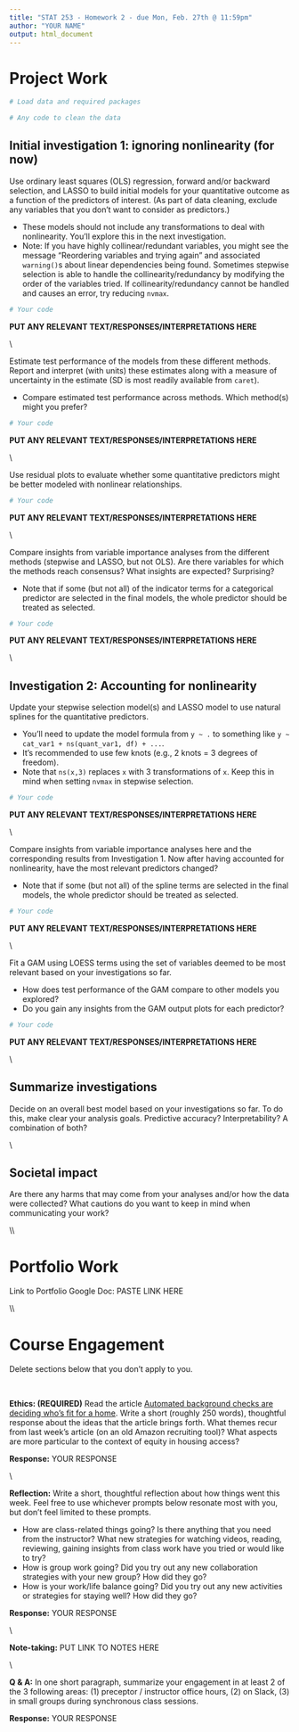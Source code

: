 ```yaml
---
title: "STAT 253 - Homework 2 - due Mon, Feb. 27th @ 11:59pm"
author: "YOUR NAME"
output: html_document
---
```


# Project Work

```r
# Load data and required packages
```

```r
# Any code to clean the data
```

## Initial investigation 1: ignoring nonlinearity (for now)

Use ordinary least squares (OLS) regression, forward and/or backward selection, and LASSO to build initial models for your quantitative outcome as a function of the predictors of interest. (As part of data cleaning, exclude any variables that you don't want to consider as predictors.)

- These models should not include any transformations to deal with nonlinearity. You'll explore this in the next investigation.
- Note: If you have highly collinear/redundant variables, you might see the message "Reordering variables and trying again" and associated `warning()`s about linear dependencies being found. Sometimes stepwise selection is able to handle the collinearity/redundancy by modifying the order of the variables tried. If collinearity/redundancy cannot be handled and causes an error, try reducing `nvmax`.

```r
# Your code
```

**PUT ANY RELEVANT TEXT/RESPONSES/INTERPRETATIONS HERE**


\\


Estimate test performance of the models from these different methods. Report and interpret (with units) these estimates along with a measure of uncertainty in the estimate (SD is most readily available from `caret`).

- Compare estimated test performance across methods. Which method(s) might you prefer?


```r
# Your code
```

**PUT ANY RELEVANT TEXT/RESPONSES/INTERPRETATIONS HERE**


\\


Use residual plots to evaluate whether some quantitative predictors might be better modeled with nonlinear relationships.

```r
# Your code
```

**PUT ANY RELEVANT TEXT/RESPONSES/INTERPRETATIONS HERE**


\\

Compare insights from variable importance analyses from the different methods (stepwise and LASSO, but not OLS). Are there variables for which the methods reach consensus? What insights are expected? Surprising?

- Note that if some (but not all) of the indicator terms for a categorical predictor are selected in the final models, the whole predictor should be treated as selected.

```r
# Your code
```

**PUT ANY RELEVANT TEXT/RESPONSES/INTERPRETATIONS HERE**


\\


## Investigation 2: Accounting for nonlinearity

Update your stepwise selection model(s) and LASSO model to use natural splines for the quantitative predictors.

- You'll need to update the model formula from `y ~ .` to something like `y ~ cat_var1 + ns(quant_var1, df) + ...`.
- It's recommended to use few knots (e.g., 2 knots = 3 degrees of freedom).
- Note that `ns(x,3)` replaces `x` with 3 transformations of `x`. Keep this in mind when setting `nvmax` in stepwise selection.

```r
# Your code
```

**PUT ANY RELEVANT TEXT/RESPONSES/INTERPRETATIONS HERE**


\\


Compare insights from variable importance analyses here and the corresponding results from Investigation 1. Now after having accounted for nonlinearity, have the most relevant predictors changed?

- Note that if some (but not all) of the spline terms are selected in the final models, the whole predictor should be treated as selected.

```r
# Your code
```

**PUT ANY RELEVANT TEXT/RESPONSES/INTERPRETATIONS HERE**


\\


Fit a GAM using LOESS terms using the set of variables deemed to be most relevant based on your investigations so far.

- How does test performance of the GAM compare to other models you explored?
- Do you gain any insights from the GAM output plots for each predictor?

```r
# Your code
```

**PUT ANY RELEVANT TEXT/RESPONSES/INTERPRETATIONS HERE**


\\


## Summarize investigations

Decide on an overall best model based on your investigations so far. To do this, make clear your analysis goals. Predictive accuracy? Interpretability? A combination of both?


\\


## Societal impact

Are there any harms that may come from your analyses and/or how the data were collected? What cautions do you want to keep in mind when communicating your work?



\\\\



# Portfolio Work

Link to Portfolio Google Doc: PASTE LINK HERE



\\\\



# Course Engagement

Delete sections below that you don't apply to you.

\

**Ethics: (REQUIRED)** Read the article [Automated background checks are deciding who’s fit for a home](https://www.theverge.com/platform/amp/2019/2/1/18205174/automation-background-check-criminal-records-corelogic). Write a short (roughly 250 words), thoughtful response about the ideas that the article brings forth. What themes recur from last week's article (on an old Amazon recruiting tool)? What aspects are more particular to the context of equity in housing access?

**Response:** YOUR RESPONSE


\\


**Reflection:** Write a short, thoughtful reflection about how things went this week. Feel free to use whichever prompts below resonate most with you, but don't feel limited to these prompts.

- How are class-related things going? Is there anything that you need from the instructor? What new strategies for watching videos, reading, reviewing, gaining insights from class work have you tried or would like to try?
- How is group work going? Did you try out any new collaboration strategies with your new group? How did they go?
- How is your work/life balance going? Did you try out any new activities or strategies for staying well? How did they go?

**Response:** YOUR RESPONSE


\\


**Note-taking:** PUT LINK TO NOTES HERE


\\


**Q & A:** In one short paragraph, summarize your engagement in at least 2 of the 3 following areas: (1) preceptor / instructor office hours, (2) on Slack, (3) in small groups during synchronous class sessions.

**Response:** YOUR RESPONSE



